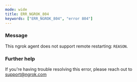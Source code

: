 ```yaml
---
mode: wide
title: ERR_NGROK_804
keywords: ["ERR_NGROK_804", "error 804"]
---
```



### Message

This ngrok agent does not support remote restarting: `REASON`.

<ErrorDetails />

### Further help

If you're having trouble resolving this error, please reach out to [support@ngrok.com](mailto:support@ngrok.com?subject=Help%20with%20ERR_NGROK_804)
